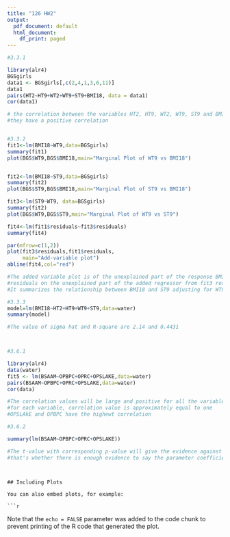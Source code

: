 ```yaml
---
title: "126 HW2"
output:
  pdf_document: default
  html_document:
    df_print: paged
---
```


```r
#3.3.1

library(alr4)
BGSgirls
data1 <- BGSgirls[,c(2,4,1,3,6,11)]
data1
pairs(HT2~HT9+WT2+WT9+ST9+BMI18, data = data1)
cor(data1)

# the correlation between the variables HT2, HT9, WT2, WT9, ST9 and BMI18 shows that
#they have a positive correlation


#3.3.2
fit1<-lm(BMI18~WT9,data=BGSgirls)
summary(fit1)
plot(BGS$WT9,BGS$BMI18,main="Marginal Plot of WT9 vs BMI18")


fit2<-lm(BMI18~ST9,data=BGSgirls)
summary(fit2)
plot(BGS$ST9,BGS$BMI18,main="Marginal Plot of ST9 vs BMI18")

fit3<-lm(ST9~WT9, data=BGSgirls)
summary(fit2)
plot(BGS$WT9,BGS$ST9,main="Marginal Plot of WT9 vs ST9") 

fit4<-lm(fit1$residuals~fit3$residuals)
summary(fit4)

par(mfrow=c(1,2))
plot(fit3$residuals,fit1$residuals,
     main="Add-variable plot")
abline(fit4,col="red")

#The added variable plot is of the unexplained part of the response BMI18 from fit1 
#residuals on the unexplained part of the added regressor from fit3 residuals. 
#It summarizes the relationship between BMI18 and ST9 adjusting for WT9.

#3.3.3
model=lm(BMI18~HT2+HT9+WT9+ST9,data=water)
summary(model)

#The value of sigma hat and R-square are 2.14 and 0.4431



#3.6.1

library(alr4)
data(water)
fit5 <- lm(BSAAM~OPBPC+OPRC+OPSLAKE,data=water)
pairs(BSAAM~OPBPC+OPRC+OPSLAKE,data=water)
cor(data)

#The correlation values will be large and positive for all the variables
#for each variable, correlation value is approximately equal to one
#OPSLAkE and OPBPC have the highewt correlation

#3.6.2

summary(lm(BSAAM~OPBPC+OPRC+OPSLAKE))

#The t-value with corresponding p-value will give the evidence against the null hypothesis.
#that's whether there is enough evidence to say the parameter coefficients are most likely nonzero



```
```

## Including Plots

You can also embed plots, for example:

```r
```

Note that the `echo = FALSE` parameter was added to the code chunk to prevent printing of the R code that generated the plot.
